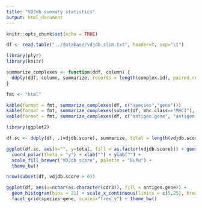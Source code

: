 ```yaml
---
title: "VDJdb summary statistics"
output: html_document
---
```


```r
knitr::opts_chunk$set(echo = TRUE)
```


```r
df <- read.table("../database/vdjdb.slim.txt", header=T, sep="\t")
```

```r
library(plyr)
library(knitr)

summarize_complexes <- function(ddf, column) {
  ddply(ddf, column, summarize, records = length(complex.id), paired.records = sum(ifelse(complex.id=="0",0,1)))
}

fmt <- "html"

kable(format = fmt, summarize_complexes(df, c("species","gene")))
kable(format = fmt, summarize_complexes(subset(df, mhc.class=="MHCI"), c("species", "mhc.a")))
kable(format = fmt, summarize_complexes(df, c("antigen.gene", "antigen.species")))
```

```r
library(ggplot2)

df.sc <- ddply(df, .(vdjdb.score), summarize, total = length(vdjdb.score))

ggplot(df.sc, aes(x="", y=total, fill = as.factor(vdjdb.score))) + geom_bar(stat = "identity") + 
  coord_polar(theta = "y") + xlab("") + ylab("") +
  scale_fill_brewer("VDJdb score", palette = "BuPu") + 
  theme_bw()

nrow(subset(df, vdjdb.score > 0))
```

```r
ggplot(df, aes(x=nchar(as.character(cdr3)), fill = antigen.gene)) + 
  geom_histogram(bins = 21) + scale_x_continuous(limits = c(5,25), breaks = seq(5,25,5)) + 
  facet_grid(species~gene, scales="free_y") + theme_bw()
```
